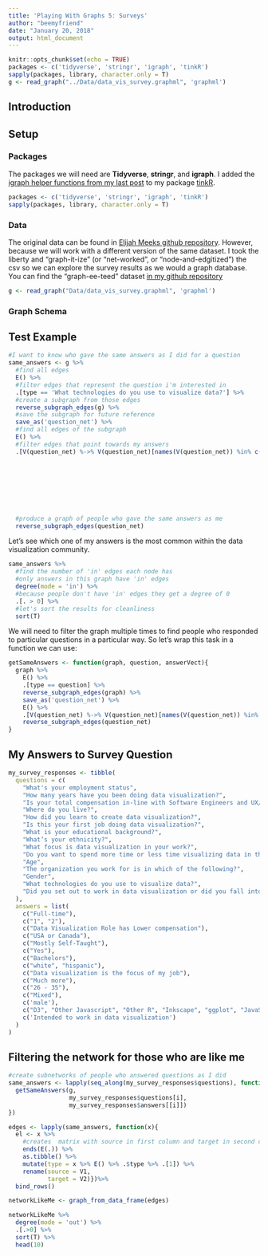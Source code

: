 ```yaml
---
title: 'Playing With Graphs 5: Surveys'
author: "beemyfriend"
date: "January 20, 2018"
output: html_document
---
```


```r
knitr::opts_chunk$set(echo = TRUE)
packages <- c('tidyverse', 'stringr', 'igraph', 'tinkR')
sapply(packages, library, character.only = T)
g <- read_graph("../Data/data_vis_survey.graphml", 'graphml')
```

## Introduction

## Setup

### Packages

The packages we will need are **Tidyverse**, **stringr**, and **igraph**. I added the [igraph helper functions from my last post](./playing_with_graphs_4.html) to my package [tinkR](https://github.com/beemyfriend/tinkR). 

```R
packages <- c('tidyverse', 'stringr', 'igraph', 'tinkR')
sapply(packages, library, character.only = T)
```

### Data

The original data can be found in [Elijah Meeks github repository](https://github.com/emeeks/data_visualization_survey/tree/master/data). However, because we will work with a different version of the same dataset. I took the liberty and "graph-it-ize" (or "net-worked", or "node-and-edgitized") the csv so we can explore the survey results as we would a graph database.  You can find the "graph-ee-teed" dataset [in my github repository](https://github.com/beemyfriend/beemyfriend.github.io/blob/master/Data/data_vis_survey.graphml)


```R
g <- read_graph("Data/data_vis_survey.graphml", 'graphml')
```

### Graph Schema

## Test Example

```r
#I want to know who gave the same answers as I did for a question
same_answers <- g %>%
  #find all edges
  E() %>%
  #filter edges that represent the question i'm interested in
  .[type == 'What technologies do you use to visualize data?'] %>%
  #create a subgraph from those edges
  reverse_subgraph_edges(g) %>%
  #save the subgraph for future reference
  save_as('question_net') %>%
  #find all edges of the subgraph
  E() %>%
  #filter edges that point towards my answers
  .[V(question_net) %->% V(question_net)[names(V(question_net)) %in% c("D3", 
                                                                       "Other Javascript", 
                                                                       "Other R", 
                                                                       "Inkscape", 
                                                                       "ggplot", 
                                                                       'Javascript',
                                                                       "JavaScript", 
                                                                       "R Shiny", 
                                                                       "R")]] %>%
  #produce a graph of people who gave the same answers as me
  reverse_subgraph_edges(question_net)
```

Let's see which one of my answers is the most common within the data visualization community.

```r
same_answers %>%
  #find the number of 'in' edges each node has
  #only answers in this graph have 'in' edges
  degree(mode = 'in') %>%
  #because people don't have 'in' edges they get a degree of 0
  .[. > 0] %>%
  #let's sort the results for cleanliness
  sort(T)
```

We will need to filter the graph multiple times to find people who responded to particular questions in a particular way. So let's wrap this task in a function we can use:

```r
getSameAnswers <- function(graph, question, answerVect){
  graph %>%
    E() %>%
    .[type == question] %>%
    reverse_subgraph_edges(graph) %>%
    save_as('question_net') %>%
    E() %>%
    .[V(question_net) %->% V(question_net)[names(V(question_net)) %in% answerVect]] %>%
    reverse_subgraph_edges(question_net)
}
```

## My Answers to Survey Question

```r
my_survey_responses <- tibble(
  questions = c(
    "What's your employment status",
    "How many years have you been doing data visualization?",
    "Is your total compensation in-line with Software Engineers and UX/UI/Designer roles at your level?",
    "Where do you live?",
    "How did you learn to create data visualization?",
    "Is this your first job doing data visualization?",
    "What is your educational background?",
    "What’s your ethnicity?",
    "What focus is data visualization in your work?",
    "Do you want to spend more time or less time visualizing data in the future?",
    "Age",
    "The organization you work for is in which of the following?",
    "Gender",
    "What technologies do you use to visualize data?",
    "Did you set out to work in data visualization or did you fall into it?"
  ),
  answers = list(
    c("Full-time"),
    c("1", "2"),
    c("Data Visualization Role has Lower compensation"),
    c("USA or Canada"),
    c("Mostly Self-Taught"),
    c("Yes"),
    c("Bachelors"), 
    c("white", "hispanic"),
    c("Data visualization is the focus of my job"),
    c("Much more"),
    c("26 - 35"),
    c("Mixed"),
    c('male'),
    c("D3", "Other Javascript", "Other R", "Inkscape", "ggplot", "JavaScript", "R Shiny", "R"),
    c('Intended to work in data visualization')
  )
)
```

## Filtering the network for those who are like me

```r
#create subnetworks of people who answered questions as I did
same_answers <- lapply(seq_along(my_survey_responses$questions), function(i){
  getSameAnswers(g,
                 my_survey_responses$questions[i],
                 my_survey_responses$answers[[i]])
})
```

```r
edges <- lapply(same_answers, function(x){
  el <- x %>%
    #creates  matrix with source in first column and target in second column
    ends(E(.)) %>%
    as.tibble() %>%
    mutate(type = x %>% E() %>% .$type %>% .[1]) %>%
    rename(source = V1,
           target = V2)})%>%
  bind_rows()

networkLikeMe <- graph_from_data_frame(edges)
```

```r
networkLikeMe %>%
  degree(mode = 'out') %>%
  .[.>0] %>%
  sort(T) %>%
  head(10)
```